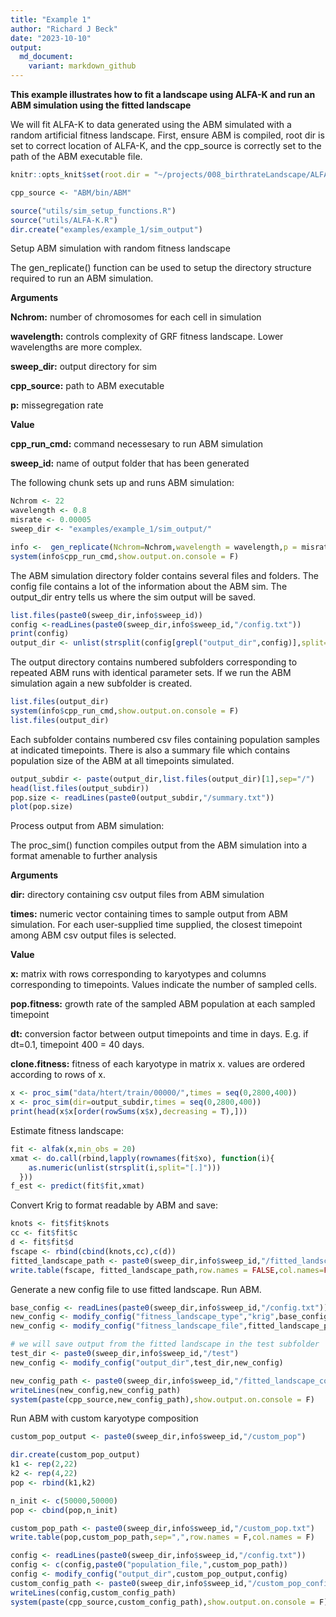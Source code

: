 ```yaml
---
title: "Example 1"
author: "Richard J Beck"
date: "2023-10-10"
output:
  md_document:
    variant: markdown_github
---
```


**This example illustrates how to fit a landscape using ALFA-K and run an ABM simulation using the fitted landscape**

We will fit ALFA-K to data generated using the ABM simulated with a random artificial fitness landscape. First, ensure ABM is compiled, root dir is set to correct location of ALFA-K, and the cpp_source is correctly set to the path of the ABM executable file.
```r
knitr::opts_knit$set(root.dir = "~/projects/008_birthrateLandscape/ALFA-K/")
```

```r
cpp_source <- "ABM/bin/ABM"
```

```r
source("utils/sim_setup_functions.R")
source("utils/ALFA-K.R")
dir.create("examples/example_1/sim_output")
```
Setup ABM simulation with random fitness landscape

The gen_replicate() function can be used to setup the directory structure required to run an ABM simulation. 

**Arguments**

**Nchrom:** number of chromosomes for each cell in simulation

**wavelength:** controls complexity of GRF fitness landscape. Lower wavelengths are more complex. 

**sweep_dir:** output directory for sim

**cpp_source:** path to ABM executable

**p:** missegregation rate

**Value**

**cpp_run_cmd:** command necessesary to run ABM simulation

**sweep_id:** name of output folder that has been generated

The following chunk sets up and runs ABM simulation:
```r
Nchrom <- 22
wavelength <- 0.8
misrate <- 0.00005
sweep_dir <- "examples/example_1/sim_output/"

info <-  gen_replicate(Nchrom=Nchrom,wavelength = wavelength,p = misrate,sweep_dir = sweep_dir,cpp_source = cpp_source)
system(info$cpp_run_cmd,show.output.on.console = F)
```
The ABM simulation directory folder contains several files and folders. The config file contains a lot of the information about the ABM sim. The output_dir entry tells us where the sim output will be saved. 

```r
list.files(paste0(sweep_dir,info$sweep_id))
config <-readLines(paste0(sweep_dir,info$sweep_id,"/config.txt"))
print(config)
output_dir <- unlist(strsplit(config[grepl("output_dir",config)],split=","))[2]

```

The output directory contains numbered subfolders corresponding to repeated ABM runs with identical parameter sets. If we run the ABM simulation again a new subfolder is created. 

```r

list.files(output_dir)
system(info$cpp_run_cmd,show.output.on.console = F)
list.files(output_dir)

```

Each subfolder contains numbered csv files containing population samples at indicated timepoints. There is also a summary file which contains population size of the ABM at all timepoints simulated.

```r
output_subdir <- paste(output_dir,list.files(output_dir)[1],sep="/")
head(list.files(output_subdir))
pop.size <- readLines(paste0(output_subdir,"/summary.txt"))
plot(pop.size)
```

Process output from ABM simulation:

The proc_sim() function compiles output from the ABM simulation into a format amenable to further analysis

**Arguments**

**dir:** directory containing csv output files from ABM simulation

**times:** numeric vector containing times to sample output from ABM simulation. For each user-supplied time supplied, the closest timepoint among ABM csv output files is selected. 

**Value**

**x:** matrix with rows corresponding to karyotypes and columns corresponding to timepoints. Values indicate the number of sampled cells. 

**pop.fitness:** growth rate of the sampled ABM population at each sampled timepoint 

**dt:** conversion factor between output timepoints and time in days. E.g. if dt=0.1, timepoint 400 = 40 days. 

**clone.fitness:** fitness of each karyotype in matrix x. values are ordered according to rows of x. 




```r
x <- proc_sim("data/htert/train/00000/",times = seq(0,2800,400))
x <- proc_sim(dir=output_subdir,times = seq(0,2800,400))
print(head(x$x[order(rowSums(x$x),decreasing = T),]))
```

Estimate fitness landscape:

```r

fit <- alfak(x,min_obs = 20)
xmat <- do.call(rbind,lapply(rownames(fit$xo), function(i){
    as.numeric(unlist(strsplit(i,split="[.]")))
  }))
f_est <- predict(fit$fit,xmat)
```

Convert Krig to format readable by ABM and save:
```r

knots <- fit$fit$knots
cc <- fit$fit$c
d <- fit$fit$d
fscape <- rbind(cbind(knots,cc),c(d))
fitted_landscape_path <- paste0(sweep_dir,info$sweep_id,"/fitted_landscape.txt")
write.table(fscape, fitted_landscape_path,row.names = FALSE,col.names=FALSE,sep=",")

```

Generate a new config file to use fitted landscape. Run ABM.
```r

base_config <- readLines(paste0(sweep_dir,info$sweep_id,"/config.txt"))
new_config <- modify_config("fitness_landscape_type","krig",base_config)
new_config <- modify_config("fitness_landscape_file",fitted_landscape_path,new_config)

# we will save output from the fitted landscape in the test subfolder
test_dir <- paste0(sweep_dir,info$sweep_id,"/test") 
new_config <- modify_config("output_dir",test_dir,new_config)

new_config_path <- paste0(sweep_dir,info$sweep_id,"/fitted_landscape_config.txt") 
writeLines(new_config,new_config_path)
system(paste(cpp_source,new_config_path),show.output.on.console = F)
```

Run ABM with custom karyotype composition

```r
custom_pop_output <- paste0(sweep_dir,info$sweep_id,"/custom_pop")

dir.create(custom_pop_output)
k1 <- rep(2,22)
k2 <- rep(4,22)
pop <- rbind(k1,k2)

n_init <- c(50000,50000)
pop <- cbind(pop,n_init)

custom_pop_path <- paste0(sweep_dir,info$sweep_id,"/custom_pop.txt")
write.table(pop,custom_pop_path,sep=",",row.names = F,col.names = F)

config <- readLines(paste0(sweep_dir,info$sweep_id,"/config.txt"))
config <- c(config,paste0("population_file,",custom_pop_path))
config <- modify_config("output_dir",custom_pop_output,config)
custom_config_path <- paste0(sweep_dir,info$sweep_id,"/custom_pop_config.txt")
writeLines(config,custom_config_path)
system(paste(cpp_source,custom_config_path),show.output.on.console = F)
```

